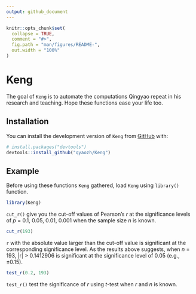 ```yaml
---
output: github_document
---
```


<!-- README.md is generated from README.Rmd. Please edit that file -->

```r
knitr::opts_chunk$set(
  collapse = TRUE,
  comment = "#>",
  fig.path = "man/figures/README-",
  out.width = "100%"
)
```

# Keng

<!-- badges: start -->
<!-- badges: end -->

The goal of `Keng` is to automate the computations Qingyao repeat in his research and teaching. Hope these functions ease your life too.

## Installation

You can install the development version of `Keng` from [GitHub](https://github.com/) with:

``` r
# install.packages("devtools")
devtools::install_github("qyaozh/Keng")
```

## Example

Before using these functions `Keng` gathered, load `Keng` using `library()` function.

```r
library(Keng)
```

`cut_r()` give you the cut-off values of Pearson's *r* at the significance levels of *p* = 0.1, 0.05, 0.01, 0.001 when the sample size *n* is known. 

```r
cut_r(193)
```

`r` with the absolute value larger than the cut-off value is significant at the corresponding significance level. As the results above suggests, when *n* = 193, |r| > 0.1412906 is significant at the significance level of 0.05 (e.g., ±0.15).

```r
test_r(0.2, 193)
```

`test_r()`  test the significance of *r* using *t*-test when *r* and *n* is known.
